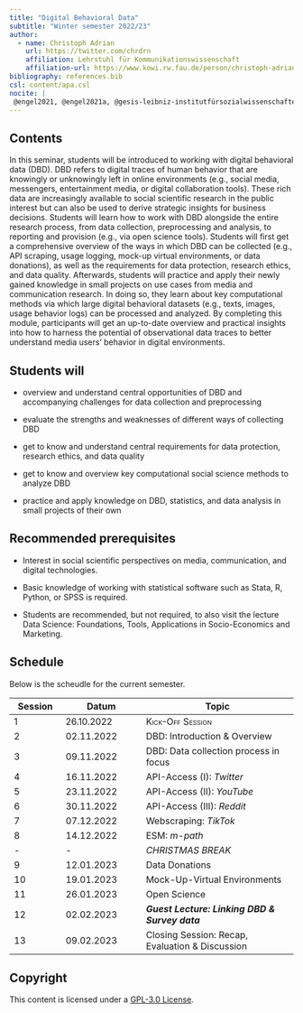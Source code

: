 ```yaml
---
title: "Digital Behavioral Data"
subtitle: "Winter semester 2022/23"
author: 
  - name: Christoph Adrian 
    url: https://twitter.com/chrdrn
    affiliation: Lehrstuhl für Kommunikationswissenschaft
    affiliation-url: https://www.kowi.rw.fau.de/person/christoph-adrian/
bibliography: references.bib
csl: content/apa.csl
nocite: |
 @engel2021, @engel2021a, @gesis-leibniz-institutfürsozialwissenschaften, @salganik2018, @atteveldt2021
---
```


## Contents

In this seminar, students will be introduced to working with digital behavioral data (DBD). DBD refers to digital traces of human behavior that are knowingly or unknowingly left in online environments (e.g., social media, messengers, entertainment media, or digital collaboration tools). These rich data are increasingly available to social scientific research in the public interest but can also be used to derive strategic insights for business decisions. Students will learn how to work with DBD alongside the entire research process, from data collection, preprocessing and analysis, to reporting and provision (e.g., via open science tools). Students will first get a comprehensive overview of the ways in which DBD can be collected (e.g., API scraping, usage logging, mock-up virtual environments, or data donations), as well as the requirements for data protection, research ethics, and data quality. Afterwards, students will practice and apply their newly gained knowledge in small projects on use cases from media and communication research. In doing so, they learn about key computational methods via which large digital behavioral datasets (e.g., texts, images, usage behavior logs) can be processed and analyzed. By completing this module, participants will get an up-to-date overview and practical insights into how to harness the potential of observational data traces to better understand media users' behavior in digital environments.

## Students will

-   overview and understand central opportunities of DBD and accompanying challenges for data collection and preprocessing

-   evaluate the strengths and weaknesses of different ways of collecting DBD

-   get to know and understand central requirements for data protection, research ethics, and data quality

-   get to know and overview key computational social science methods to analyze DBD

-   practice and apply knowledge on DBD, statistics, and data analysis in small projects of their own

## Recommended prerequisites

-   Interest in social scientific perspectives on media, communication, and digital technologies.

-   Basic knowledge of working with statistical software such as Stata, R, Python, or SPSS is required.

-   Students are recommended, but not required, to also visit the lecture Data Science: Foundations, Tools, Applications in Socio-Economics and Marketing.

## Schedule

Below is the scheudle for the current semester.

| Session         | Datum                    | Topic                                           |
|-----------------|--------------------------|-------------------------------------------------|
| [1]{.smallcaps} | [26.10.2022]{.smallcaps} | [Kick-Off Session]{.smallcaps}                  |
| 2               | 02.11.2022               | DBD: Introduction & Overview                    |
| 3               | 09.11.2022               | DBD: Data collection process in focus           |
| 4               | 16.11.2022               | API-Access (I): *Twitter*                       |
| 5               | 23.11.2022               | API-Access (II): *YouTube*                      |
| 6               | 30.11.2022               | API-Access (III): *Reddit*                      |
| 7               | 07.12.2022               | Webscraping: *TikTok*                           |
| 8               | 14.12.2022               | ESM: *m-path*                                   |
| \-              | \-                       | *CHRISTMAS BREAK*                               |
| 9               | 12.01.2023               | Data Donations                                  |
| 10              | 19.01.2023               | Mock-Up-Virtual Environments                    |
| 11              | 26.01.2023               | Open Science                                    |
| 12              | 02.02.2023               | ***Guest Lecture: Linking DBD & Survey data***  |
| 13              | 09.02.2023               | Closing Session: Recap, Evaluation & Discussion |

## Copyright

This content is licensed under a [GPL-3.0 License](https://www.gnu.org/licenses/gpl-3.0.en.html).
